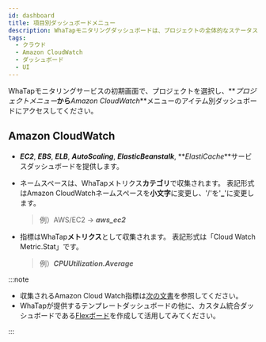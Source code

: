 ```yaml
---
id: dashboard
title: 項目別ダッシュボードメニュー
description: WhaTapモニタリングダッシュボードは、プロジェクトの全体的なステータスを一目で確認する機能を提供します。
tags:
  - クラウド
  - Amazon CloudWatch
  - ダッシュボード
  - UI
---
```


WhaTapモニタリングサービスの初期画面で、プロジェクトを選択し、**_プロジェクトメニュー_**から**_Amazon CloudWatch_**メニューのアイテム別ダッシュボードにアクセスしてください。

## Amazon CloudWatch

-   **_EC2_**, **_EBS_**, **_ELB_**, **_AutoScaling_**, **_ElasticBeanstalk_**, **_ElastiCache_**サービスダッシュボードを提供します。

    <ImgLang img='aws-cloudwatch-ec2.png' desc='cloudwatch ec2' />

-   ネームスペースは、WhaTapメトリクス**カテゴリ**で収集されます。 表記形式はAmazon CloudWatchネームスペースを**小文字**に変更し、'/'を'**\_**'に変更します。

    > 例）AWS/EC2 → **_aws_ec2_**

-   指標はWhaTap**メトリクス**として収集されます。 表記形式は「Cloud Watch Metric.Stat」です。

    > 例）**_CPUUtilization.Average_**

:::note

-   収集されるAmazon Cloud Watch指標は[次の文書](https://docs.aws.amazon.com/ko_kr/AmazonCloudWatch/latest/monitoring/aws-services-cloudwatch-metrics.html)を参照してください。
-   WhaTapが提供するテンプレートダッシュボードの他に、カスタム統合ダッシュボードである[Flexボード](flexboard)を作成して活用してみてください。

:::
